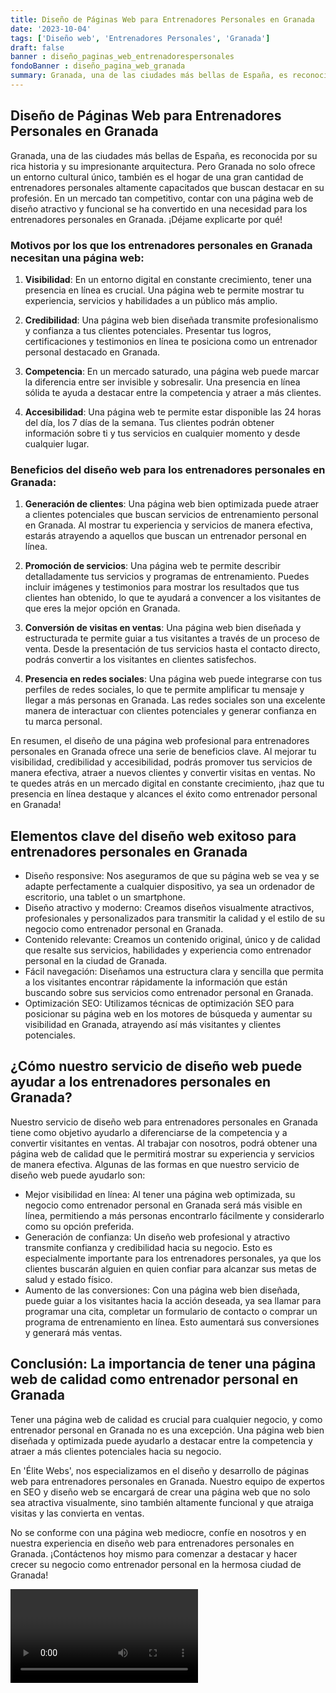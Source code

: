 ```yaml
---
title: Diseño de Páginas Web para Entrenadores Personales en Granada
date: '2023-10-04'
tags: ['Diseño web', 'Entrenadores Personales', 'Granada']
draft: false
banner : diseño_paginas_web_entrenadorespersonales
fondoBanner : diseño_pagina_web_granada
summary: Granada, una de las ciudades más bellas de España, es reconocida por su rica historia y su impresionante arquitectura. Pero Granada no solo ofrece un entorno cultural único, también es el hogar de una gran cantidad de entrenadores personales altamente capacitados que buscan destacar en su profesión. En un mercado tan competitivo, contar con una página web de diseño atractivo y funcional se ha convertido en una necesidad para los entrenadores personales en Granada. ¡Déjame explicarte por qué!
---
```


## Diseño de Páginas Web para Entrenadores Personales en Granada

Granada, una de las ciudades más bellas de España, es reconocida por su rica historia y su impresionante arquitectura. Pero Granada no solo ofrece un entorno cultural único, también es el hogar de una gran cantidad de entrenadores personales altamente capacitados que buscan destacar en su profesión. En un mercado tan competitivo, contar con una página web de diseño atractivo y funcional se ha convertido en una necesidad para los entrenadores personales en Granada. ¡Déjame explicarte por qué!

### Motivos por los que los entrenadores personales en Granada necesitan una página web:

1. **Visibilidad**: En un entorno digital en constante crecimiento, tener una presencia en línea es crucial. Una página web te permite mostrar tu experiencia, servicios y habilidades a un público más amplio.

2. **Credibilidad**: Una página web bien diseñada transmite profesionalismo y confianza a tus clientes potenciales. Presentar tus logros, certificaciones y testimonios en línea te posiciona como un entrenador personal destacado en Granada.

3. **Competencia**: En un mercado saturado, una página web puede marcar la diferencia entre ser invisible y sobresalir. Una presencia en línea sólida te ayuda a destacar entre la competencia y atraer a más clientes.

4. **Accesibilidad**: Una página web te permite estar disponible las 24 horas del día, los 7 días de la semana. Tus clientes podrán obtener información sobre ti y tus servicios en cualquier momento y desde cualquier lugar.

### Beneficios del diseño web para los entrenadores personales en Granada:

1. **Generación de clientes**: Una página web bien optimizada puede atraer a clientes potenciales que buscan servicios de entrenamiento personal en Granada. Al mostrar tu experiencia y servicios de manera efectiva, estarás atrayendo a aquellos que buscan un entrenador personal en línea.

2. **Promoción de servicios**: Una página web te permite describir detalladamente tus servicios y programas de entrenamiento. Puedes incluir imágenes y testimonios para mostrar los resultados que tus clientes han obtenido, lo que te ayudará a convencer a los visitantes de que eres la mejor opción en Granada.

3. **Conversión de visitas en ventas**: Una página web bien diseñada y estructurada te permite guiar a tus visitantes a través de un proceso de venta. Desde la presentación de tus servicios hasta el contacto directo, podrás convertir a los visitantes en clientes satisfechos.

4. **Presencia en redes sociales**: Una página web puede integrarse con tus perfiles de redes sociales, lo que te permite amplificar tu mensaje y llegar a más personas en Granada. Las redes sociales son una excelente manera de interactuar con clientes potenciales y generar confianza en tu marca personal.

En resumen, el diseño de una página web profesional para entrenadores personales en Granada ofrece una serie de beneficios clave. Al mejorar tu visibilidad, credibilidad y accesibilidad, podrás promover tus servicios de manera efectiva, atraer a nuevos clientes y convertir visitas en ventas. No te quedes atrás en un mercado digital en constante crecimiento, ¡haz que tu presencia en línea destaque y alcances el éxito como entrenador personal en Granada!

<GifSeo />

<Cta />

## Elementos clave del diseño web exitoso para entrenadores personales en Granada

- Diseño responsive: Nos aseguramos de que su página web se vea y se adapte perfectamente a cualquier dispositivo, ya sea un ordenador de escritorio, una tablet o un smartphone.
- Diseño atractivo y moderno: Creamos diseños visualmente atractivos, profesionales y personalizados para transmitir la calidad y el estilo de su negocio como entrenador personal en Granada.
- Contenido relevante: Creamos un contenido original, único y de calidad que resalte sus servicios, habilidades y experiencia como entrenador personal en la ciudad de Granada.
- Fácil navegación: Diseñamos una estructura clara y sencilla que permita a los visitantes encontrar rápidamente la información que están buscando sobre sus servicios como entrenador personal en Granada.
- Optimización SEO: Utilizamos técnicas de optimización SEO para posicionar su página web en los motores de búsqueda y aumentar su visibilidad en Granada, atrayendo así más visitantes y clientes potenciales.

## ¿Cómo nuestro servicio de diseño web puede ayudar a los entrenadores personales en Granada?

Nuestro servicio de diseño web para entrenadores personales en Granada tiene como objetivo ayudarlo a diferenciarse de la competencia y a convertir visitantes en ventas. Al trabajar con nosotros, podrá obtener una página web de calidad que le permitirá mostrar su experiencia y servicios de manera efectiva. Algunas de las formas en que nuestro servicio de diseño web puede ayudarlo son:

- Mejor visibilidad en línea: Al tener una página web optimizada, su negocio como entrenador personal en Granada será más visible en línea, permitiendo a más personas encontrarlo fácilmente y considerarlo como su opción preferida.
- Generación de confianza: Un diseño web profesional y atractivo transmite confianza y credibilidad hacia su negocio. Esto es especialmente importante para los entrenadores personales, ya que los clientes buscarán alguien en quien confiar para alcanzar sus metas de salud y estado físico.
- Aumento de las conversiones: Con una página web bien diseñada, puede guiar a los visitantes hacia la acción deseada, ya sea llamar para programar una cita, completar un formulario de contacto o comprar un programa de entrenamiento en línea. Esto aumentará sus conversiones y generará más ventas.

## Conclusión: La importancia de tener una página web de calidad como entrenador personal en Granada

Tener una página web de calidad es crucial para cualquier negocio, y como entrenador personal en Granada no es una excepción. Una página web bien diseñada y optimizada puede ayudarlo a destacar entre la competencia y atraer a más clientes potenciales hacia su negocio.

En 'Élite Webs', nos especializamos en el diseño y desarrollo de páginas web para entrenadores personales en Granada. Nuestro equipo de expertos en SEO y diseño web se encargará de crear una página web que no solo sea atractiva visualmente, sino también altamente funcional y que atraiga visitas y las convierta en ventas.

No se conforme con una página web mediocre, confíe en nosotros y en nuestra experiencia en diseño web para entrenadores personales en Granada. ¡Contáctenos hoy mismo para comenzar a destacar y hacer crecer su negocio como entrenador personal en la hermosa ciudad de Granada!

<Video />

<CtaBot job='Entrenadores Personales' city='Granada'/>

<Gmaps query='Granada+españa+maps' />